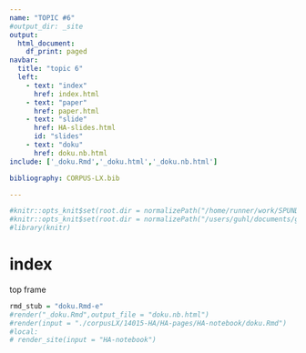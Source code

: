 ```yaml
---
name: "TOPIC #6"
#output_dir: _site
output:
  html_document:
    df_print: paged
navbar:
  title: "topic 6"
  left:
    - text: "index"
      href: index.html
    - text: "paper"
      href: paper.html
    - text: "slide"
      href: HA-slides.html
      id: "slides"
    - text: "doku"
      href: doku.nb.html
include: ['_doku.Rmd','_doku.html','_doku.nb.html']

bibliography: CORPUS-LX.bib

---
```

```r
#knitr::opts_knit$set(root.dir = normalizePath("/home/runner/work/SPUND-LX/SPUND-LX/corpusLX/14015-HA/HA-pages"))
#knitr::opts_knit$set(root.dir = normalizePath("/users/guhl/documents/github/SPUND-LX/SPUND-LX/corpusLX/14015-HA/HA-pages"))
#library(knitr)

```

# index
top frame

```r
rmd_stub = "doku.Rmd-e"
#render("_doku.Rmd",output_file = "doku.nb.html")
#render(input = "./corpusLX/14015-HA/HA-pages/HA-notebook/doku.Rmd")
#local:
# render_site(input = "HA-notebook")

```